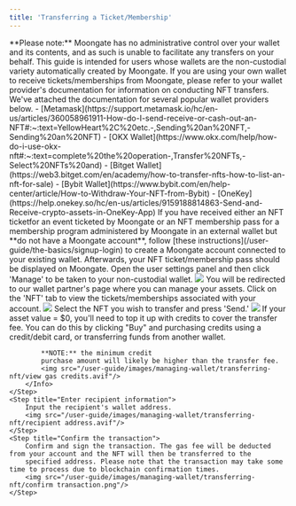 ```yaml
---
title: 'Transferring a Ticket/Membership'
---
```

<Warning>
    **Please note:** Moongate has no administrative control over your wallet and its contents, and as such is unable to facilitate any 
    transfers on your behalf.
</Warning>
<Info>
    This guide is intended for users whose wallets are the non-custodial variety automatically created by Moongate. If you are 
    using your own wallet to receive tickets/memberships from Moongate, please refer to your wallet provider's documentation for 
    information on conducting NFT transfers. We've attached the documentation for several popular wallet providers below.
    - [Metamask](https://support.metamask.io/hc/en-us/articles/360058961911-How-do-I-send-receive-or-cash-out-an-NFT#:~:text=YellowHeart%2C%20etc.-,Sending%20an%20NFT,-Sending%20an%20NFT)
    - [OKX Wallet](https://www.okx.com/help/how-do-i-use-okx-nft#:~:text=complete%20the%20operation-,Transfer%20NFTs,-Select%20NFTs%20and)
    - [Bitget Wallet](https://web3.bitget.com/en/academy/how-to-transfer-nfts-how-to-list-an-nft-for-sale)
    - [Bybit Wallet](https://www.bybit.com/en/help-center/article/How-to-Withdraw-Your-NFT-from-Bybit)
    - [OneKey](https://help.onekey.so/hc/en-us/articles/9159188814863-Send-and-Receive-crypto-assets-in-OneKey-App)
</Info>
<Info>
    If you have received either an NFT ticketfor an event ticketed by Moongate or an NFT membership pass for a membership program 
    administered by Moongate in an external wallet  but **do not have a Moongate account**, follow [these instructions](/user-guide/the-basics/signup-login)
    to create a Moongate account connected to your existing wallet. Afterwards, your NFT ticket/membership pass should be displayed on Moongate. 
</Info>
<Steps>    
    <Step title="Access your non-custodial wallet">
        Open the user settings panel and then click 'Manage' to be taken to your non-custodial wallet.
        <img src="/user-guide/images/managing-wallet/transferring-nft/manage assets button.gif"/>
    </Step>
    <Step title="Select the NFT you wish to transfer">
        You will be redirected to our wallet partner's page where you can manage your assets. Click on the 'NFT' tab to view the 
        tickets/memberships associated with your account.
        <img src="/user-guide/images/managing-wallet/transferring-nft/manage assets view.png"/>
        Select the NFT you wish to transfer and press 'Send.'
        <img src="/user-guide/images/managing-wallet/transferring-nft/send button.avif"/>
        <Info>
            If your asset value = $0, you'll need to top it up with credits to cover the transfer fee. You can do this by clicking "Buy" 
            and purchasing credits using a credit/debit card, or transferring funds from another wallet.
            
            **NOTE:** the minimum credit 
            purchase amount will likely be higher than the transfer fee.
            <img src="/user-guide/images/managing-wallet/transferring-nft/view gas credits.avif"/>
        </Info>
    </Step>
    <Step title="Enter recipient information">
        Input the recipient's wallet address.
        <img src="/user-guide/images/managing-wallet/transferring-nft/recipient address.avif"/>
    </Step>
    <Step title="Confirm the transaction">
        Confirm and sign the transaction. The gas fee will be deducted from your account and the NFT will then be transferred to the 
        specified address. Please note that the transaction may take some time to process due to blockchain confirmation times.
        <img src="/user-guide/images/managing-wallet/transferring-nft/confirm transaction.png"/>
    </Step>    
</Steps>